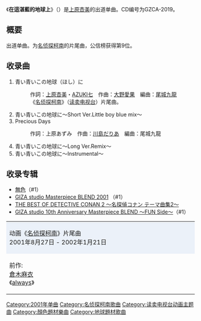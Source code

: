 {{unreferenced|time=2012-07-18T15:26:00+00:00}}
{{Infobox song
| name       = 在這湛藍的地球上<br /> 青い青いこの地球（ほし）に
| type       = 单曲
| artist     = [[上原杏美|上原あずみ]]
| released   = 2001年10月31日
| recorded   = 
| genre      = [[J-POP|J-POP]]
| length     = 
| label      = [[GIZA_studio|GIZA studio]]
| producer   = 
| certification = * 金唱片（[[日本唱片协会|日本唱片协会]]）
| chart_position = *週間最高順位9位（[[Oricon公信榜|Oricon]]）
| prev_title = 
| prev_year  = 
| next_title = [[Special_Holynight|Special Holynight]]
| next_year  = 2001
}}
《'''在這湛藍的地球上'''》（{{lang-ja|青い青いこの地球に}}）是[[上原杏美|上原杏美]]的出道单曲。CD编号为GZCA-2019。

== 概要 ==
出道单曲。为[[名侦探柯南_(动画)|名侦探柯南]]的片尾曲，公信榜获得第9位。

==收录曲==
#青い青いこの地球（ほし）に
#:作詞：[[上原杏美|上原杏美]]・[[AZUKI七|AZUKI七]]　作曲：[[大野愛果|大野愛果]]　編曲：[[尾城九龍|尾城九龍]]
#:《[[名侦探柯南_(动画)|名侦探柯南]]》（[[读卖电视台|读卖电视台]]）片尾曲。
#青い青いこの地球に〜Short Ver.Little boy blue mix〜
#Precious Days
#:作詞：上原あずみ　作曲：[[川島だりあ|川島だりあ]]　編曲：尾城九龍
#青い青いこの地球に〜Long Ver.Remix〜
#青い青いこの地球に〜Instrumental〜

== 收录专辑 ==
*[[无色(上原杏美专辑)|無色]]（#1）
*[[GIZA_studio_Masterpiece_BLEND_2001|GIZA studio Masterpiece BLEND 2001]] （#1）
*[[THE_BEST_OF_DETECTIVE_CONAN_2_〜名探偵コナン_テーマ曲集2〜|THE BEST OF DETECTIVE CONAN 2 〜名探偵コナン テーマ曲集2〜]]
*[[GIZA_studio_10th_Anniversary_Masterpiece_BLEND_〜FUN_Side〜|GIZA studio 10th Anniversary Masterpiece BLEND 〜FUN Side〜]]（#1）


{| border="2" cellspacing="0" style="margin-left: auto; margin-right: auto;"
|- style="text-align: center;"
|colspan="3" style="background-color: #EBF1F9;"|动画《[[名侦探柯南_(动画)|名侦探柯南]]》片尾曲<br />2001年8月27日 - 2002年1月21日
|- style="text-align: center; font-size: smaller;"
| style="width: 30%;"|前作:<br />[[倉木麻衣|倉木麻衣]]<br />《[[always_(倉木麻衣單曲)|always]]》
| style="width: 40%;"|[[上原杏美|上原杏美]]<br />《'''在这湛蓝的地球上'''》
| style="width: 30%;"|次作:<br />[[GARNET_CROW|GARNET CROW]]<br />《[[梦醒之后|梦醒之后]]》
|}

{{名侦探柯南}}

{{DEFAULTSORT:Aoi Aoi Kono hoshini}}
[[Category:2001年单曲|Category:2001年单曲]]
[[Category:名侦探柯南歌曲|Category:名侦探柯南歌曲]]
[[Category:读卖电视台动画主题曲|Category:读卖电视台动画主题曲]]
[[Category:顏色題材樂曲|Category:顏色題材樂曲]]
[[Category:地球題材歌曲|Category:地球題材歌曲]]